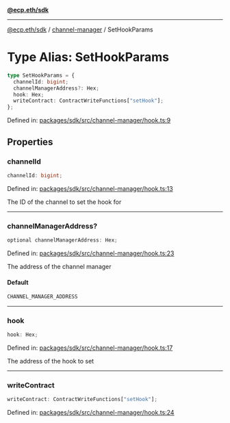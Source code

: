 [**@ecp.eth/sdk**](../../index.mdx)

***

[@ecp.eth/sdk](/sdk-reference/index.mdx) / [channel-manager](/sdk-reference/channel-manager/index.mdx) / SetHookParams

# Type Alias: SetHookParams

```ts
type SetHookParams = {
  channelId: bigint;
  channelManagerAddress?: Hex;
  hook: Hex;
  writeContract: ContractWriteFunctions["setHook"];
};
```

Defined in: [packages/sdk/src/channel-manager/hook.ts:9](https://github.com/ecp-eth/comments-monorepo/blob/main/packages/sdk/src/channel-manager/hook.ts#L9)

## Properties

### channelId

```ts
channelId: bigint;
```

Defined in: [packages/sdk/src/channel-manager/hook.ts:13](https://github.com/ecp-eth/comments-monorepo/blob/main/packages/sdk/src/channel-manager/hook.ts#L13)

The ID of the channel to set the hook for

***

### channelManagerAddress?

```ts
optional channelManagerAddress: Hex;
```

Defined in: [packages/sdk/src/channel-manager/hook.ts:23](https://github.com/ecp-eth/comments-monorepo/blob/main/packages/sdk/src/channel-manager/hook.ts#L23)

The address of the channel manager

#### Default

```ts
CHANNEL_MANAGER_ADDRESS
```

***

### hook

```ts
hook: Hex;
```

Defined in: [packages/sdk/src/channel-manager/hook.ts:17](https://github.com/ecp-eth/comments-monorepo/blob/main/packages/sdk/src/channel-manager/hook.ts#L17)

The address of the hook to set

***

### writeContract

```ts
writeContract: ContractWriteFunctions["setHook"];
```

Defined in: [packages/sdk/src/channel-manager/hook.ts:24](https://github.com/ecp-eth/comments-monorepo/blob/main/packages/sdk/src/channel-manager/hook.ts#L24)
